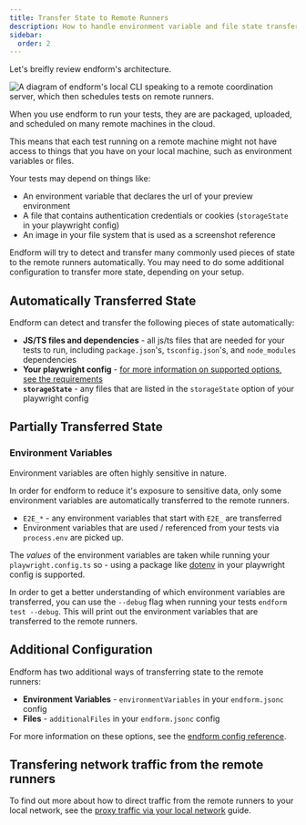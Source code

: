 ```yaml
---
title: Transfer State to Remote Runners
description: How to handle environment variable and file state transfer to endform runners
sidebar:
  order: 2
---
```



Let's breifly review endform's architecture.

<Image
  src={EndformArchitecture}
  alt="A diagram of endform's local CLI speaking to a remote coordination server, which then schedules tests on remote runners."
  height={500}
/>

When you use endform to run your tests, they are are packaged, uploaded, and scheduled on many remote machines in the cloud.

This means that each test running on a remote machine might not have access to things that you have on your local machine, such as environment variables or files.

Your tests may depend on things like:

- An environment variable that declares the url of your preview environment
- A file that contains authentication credentials or cookies (`storageState` in your playwright config)
- An image in your file system that is used as a screenshot reference

Endform will try to detect and transfer many commonly used pieces of state to the remote runners automatically.
You may need to do some additional configuration to transfer more state, depending on your setup.

## Automatically Transferred State

Endform can detect and transfer the following pieces of state automatically:

- **JS/TS files and dependencies** - all js/ts files that are needed for your tests to run, including `package.json`'s, `tsconfig.json`'s, and `node_modules` dependencies
- **Your playwright config** - [for more information on supported options, see the requirements](/docs/reference/requirements/#playwright-configuration-options)
- **`storageState`** - any files that are listed in the `storageState` option of your playwright config

## Partially Transferred State

### Environment Variables

Environment variables are often highly sensitive in nature.

In order for endform to reduce it's exposure to sensitive data, only some environment variables are automatically transferred to the remote runners.

- `E2E_*` - any environment variables that start with `E2E_` are transferred
- Environment variables that are used / referenced from your tests via `process.env` are picked up.

The _values_ of the environment variables are taken while running your `playwright.config.ts` so - using a package like [dotenv](https://www.npmjs.com/package/dotenv) in your playwright config is supported.

In order to get a better understanding of which environment variables are transferred, you can use the `--debug` flag when running your tests `endform test --debug`.
This will print out the environment variables that are transferred to the remote runners.

## Additional Configuration

Endform has two additional ways of transferring state to the remote runners:

- **Environment Variables** - `environmentVariables` in your `endform.jsonc` config
- **Files** - `additionalFiles` in your `endform.jsonc` config

For more information on these options, see the [endform config reference](/docs/reference/endform-config).

## Transfering network traffic from the remote runners

To find out more about how to direct traffic from the remote runners to your local network, see the [proxy traffic via your local network](/docs/guides/proxy-via-local) guide.